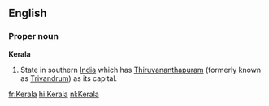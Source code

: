 ==English==

===Proper noun===
'''Kerala'''

#State in southern [[India]] which has [[Thiruvananthapuram]] (formerly known as [[Trivandrum]]) as its capital.

[[fr:Kerala]]
[[hi:Kerala]]
[[nl:Kerala]]